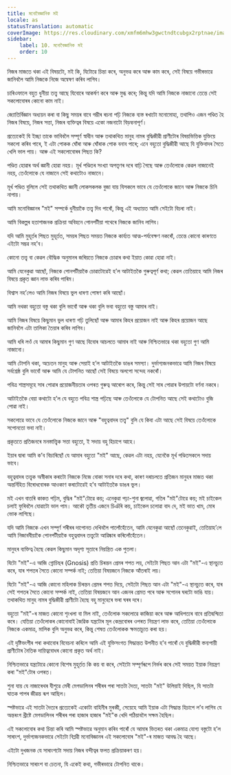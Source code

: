 ```yaml
---
title: মনোবৈজ্ঞানিক মই
locale: as
statusTranslation: automatic
coverImage: https://res.cloudinary.com/xmfm6mhw3gwctndtcubgx2rptnae/image/upload/v1741354419/small_cover_la_gran_rebelion_28716e29d2.webp
sidebar:
    label: 10. মনোবৈজ্ঞানিক মই
    order: 10
---
```

নিজৰ মাজতে থকা এই বিষয়টো, মই কি, যিটোৱে চিন্তা কৰে, অনুভৱ কৰে আৰু কাম কৰে, সেই বিষয়ে গভীৰভাৱে জানিবলৈ আমি নিজকে নিজে অন্বেষণ কৰিব লাগিব।

চাৰিওফালে বহুত ধুনীয়া তত্ত্ব আছে যিবোৰে আকৰ্ষণ কৰে আৰু মুগ্ধ কৰে; কিন্তু যদি আমি নিজকে নাজানো তেন্তে সেই সকলোবোৰৰ কোনো কাম নাই।

জ্যোতিৰ্বিজ্ঞান অধ্যয়ন কৰা বা কিছু সময়ৰ বাবে গম্ভীৰ ৰচনা পঢ়ি নিজকে ব্যস্ত ৰখাটো মনোমোহা, তথাপিও এজন পণ্ডিত হৈ নিজৰ বিষয়ে, নিজৰ সত্তা, নিজৰ ব্যক্তিত্বৰ বিষয়ে একো নজনাটো বিড়ম্বনাপূৰ্ণ।

প্ৰত্যেকেই যি ইচ্ছা তাকে ভাবিবলৈ সম্পূৰ্ণ স্বাধীন আৰু তথাকথিত মানুহ নামৰ বুদ্ধিজীৱী প্ৰাণীটোৰ বিষয়ভিত্তিক যুক্তিয়ে সকলো কৰিব পাৰে, ই এটা পোকক ঘোঁৰা আৰু ঘোঁৰাক পোক বনাব পাৰে; এনে বহুতো বুদ্ধিজীৱী আছে যি যুক্তিবাদৰ সৈতে খেলি ভাল পায়। আৰু এই সকলোবোৰৰ পিছত কি?

পণ্ডিত হোৱাৰ অৰ্থ জ্ঞানী হোৱা নহয়। মূৰ্খ পণ্ডিতৰ সংখ্যা অপতৃণৰ দৰে বাঢ়ি গৈছে আৰু তেওঁলোকে কেৱল নাজানেই নহয়, তেওঁলোকে যে নাজানে সেই কথাটোও নাজানে।

মূৰ্খ পণ্ডিত বুলিলে সেই তথাকথিত জ্ঞানী লোকসকলক বুজা যায় যিসকলে ভাবে যে তেওঁলোকে জানে আৰু নিজকে চিনি নাপায়।

আমি মনোবিজ্ঞানৰ "মই" সম্পৰ্কে ধুনীয়াকৈ তত্ত্ব দিব পাৰোঁ, কিন্তু এই অধ্যায়ত আমি সেইটো বিচৰা নাই।

আমি বিকল্পৰ হতাশাজনক প্ৰক্ৰিয়া অবিহনে পোনপটীয়া পথেৰে নিজকে জানিব লাগিব।

যদি আমি মুহূৰ্তৰ পিছত মুহূৰ্তত, সময়ৰ পিছত সময়ত নিজকে কাৰ্য্যত আত্ম-পৰ্যবেক্ষণ নকৰোঁ, তেন্তে কোনো কাৰণতে এইটো সম্ভৱ নহ’ব।

কোনো তত্ত্ব বা কেৱল বৌদ্ধিক অনুমানৰ জৰিয়তে নিজকে চোৱাৰ কথা ইয়াত কোৱা হোৱা নাই।

আমি যেনেকুৱা আছোঁ, নিজকে পোনপটীয়াকৈ চোৱাটোৱেই হ’ল আটাইতকৈ গুৰুত্বপূৰ্ণ কথা; কেৱল তেতিয়াহে আমি নিজৰ বিষয়ে প্ৰকৃত জ্ঞান লাভ কৰিব পাৰিম।

বিশ্বাস নহ’লেও আমি নিজৰ বিষয়ে ভুল ধাৰণা পোষণ কৰি আছোঁ।

আমি নথকা বহুতো বস্তু থকা বুলি ভাবোঁ আৰু থকা বুলি ভবা বহুতো বস্তু আমাৰ নাই।

আমি নিজৰ বিষয়ে কিছুমান ভুল ধাৰণা গঢ়ি তুলিছোঁ আৰু আমাৰ কিহৰ প্ৰয়োজন নাই আৰু কিহৰ প্ৰয়োজন আছে জানিবলৈ এটা তালিকা তৈয়াৰ কৰিব লাগিব।

আমি ধৰি লওঁ যে আমাৰ কিছুমান গুণ আছে যিবোৰ আচলতে আমাৰ নাই আৰু নিশ্চিতভাৱে থকা বহুতো গুণ আমি নাজানো।

আমি টোপনি থকা, অচেতন মানুহ আৰু সেয়াই হ’ল আটাইতকৈ ডাঙৰ সমস্যা। দুৰ্ভাগ্যজনকভাৱে আমি নিজৰ বিষয়ে সৰ্বশ্ৰেষ্ঠ বুলি ভাবোঁ আৰু আমি যে টোপনিত আছোঁ সেই বিষয়ে অলপো সন্দেহ নকৰোঁ।

পবিত্ৰ শাস্ত্ৰসমূহে সাৰ পোৱাৰ প্ৰয়োজনীয়তাৰ ওপৰত গুৰুত্ব আৰোপ কৰে, কিন্তু সেই সাৰ পোৱাৰ উপায়টো বৰ্ণনা নকৰে।

আটাইতকৈ বেয়া কথাটো হ’ল যে বহুতে পবিত্ৰ শাস্ত্ৰ পঢ়িছে আৰু তেওঁলোকে যে টোপনিত আছে সেই কথাটোও বুজি পোৱা নাই।

সকলোৱে ভাবে যে তেওঁলোকে নিজকে জানে আৰু "বহুত্ববাদৰ তত্ত্ব" বুলি যে কিবা এটা আছে সেই বিষয়ে তেওঁলোকে সপোনতো ভবা নাই।

প্ৰকৃততে প্ৰতিজনৰে মনস্তাত্ত্বিক সত্তা বহুতো, ই সদায় বহু হিচাপে আহে।

ইয়াৰ দ্বাৰা আমি ক’ব বিচাৰিছোঁ যে আমাৰ বহুতো "মই" আছে, কেৱল এটা নহয়, যেনেকৈ মূৰ্খ পণ্ডিতসকলে সদায় ভাবে।

বহুত্ববাদৰ তত্ত্বক অস্বীকাৰ কৰাটো নিজকে নিজে বোকা সনাৰ দৰে কথা, কাৰণ দৰাচলতে প্ৰতিজন মানুহৰ মাজত থকা অন্তৰ্নিহিত বিৰোধবোৰক আওকাণ কৰাটোৱেই হ’ব আটাইতকৈ ডাঙৰ ভুল।

মই এখন বাতৰি কাকত পঢ়িম, বুদ্ধিৰ "মই"টোৱে কয়; এনেকুৱা পঢ়া-শুনা জ্বলোৱা, গতিৰ "মই"টোৱে কয়; মই চাইকেল চলাই ফুৰিবলৈ যোৱাটো ভাল পাম। আকৌ তৃতীয় এজনে চিঞঁৰি কয়, চাইকেল চলোৱা বাদ দে, মই ভাত খাম, মোৰ ভোক লাগিছে।

যদি আমি নিজকে এখন সম্পূৰ্ণ শৰীৰৰ দাপোনত দেখিবলৈ পালোঁহেঁতেন, আমি যেনেকুৱা আছোঁ তেনেকুৱাই, তেতিয়াহ’লে আমি নিজাববীয়াকৈ পোনপটীয়াকৈ বহুত্ববাদৰ তত্ত্বটো আৱিষ্কাৰ কৰিলোঁহেঁতেন।

মানুহৰ ব্যক্তিত্ব হৈছে কেৱল কিছুমান অদৃশ্য সূতাৰে নিয়ন্ত্ৰিত এক পুতলা।

যিটো "মই"-এ আজি গ্নোচিছৰ (Gnosis) প্ৰতি চিৰন্তন প্ৰেমৰ শপত লয়, সেইটো পিছত আন এটা "মই"-এ স্থানচ্যুত কৰে, যাৰ শপতৰ সৈতে কোনো সম্পৰ্ক নাই; তেতিয়া বিষয়জনে নিজকে আঁতৰাই লয়।

যিটো "মই"-এ আজি কোনো মহিলাক চিৰন্তন প্ৰেমৰ শপত দিয়ে, সেইটো পিছত আন এটা "মই"-এ স্থানচ্যুত কৰে, যাৰ সেই শপতৰ সৈতে কোনো সম্পৰ্ক নাই, তেতিয়া বিষয়জনে আন এজনৰ প্ৰেমত পৰে আৰু সপোনৰ ঘৰটো ভাঙি যায়। তথাকথিত মানুহ নামৰ বুদ্ধিজীৱী প্ৰাণীটো হৈছে বহু মানুহেৰে ভৰা ঘৰৰ দৰে।

বহুতো "মই"-ৰ মাজত কোনো শৃংখলা বা মিল নাই, তেওঁলোক সকলোৱে কাজিয়া কৰে আৰু আধিপত্যৰ বাবে প্ৰতিদ্বন্দ্বিতা কৰে। যেতিয়া তেওঁলোকৰ কোনোবাই জৈৱিক যন্ত্ৰটোৰ মূল কেন্দ্ৰবোৰৰ ওপৰত নিয়ন্ত্ৰণ লাভ কৰে, তেতিয়া তেওঁলোকে নিজকে একমাত্ৰ, মালিক বুলি অনুভৱ কৰে, কিন্তু শেষত তেওঁলোকক ক্ষমতাচ্যুত কৰা হয়।

এই দৃষ্টিভংগীৰ পৰা কথাবোৰ বিবেচনা কৰিলে আমি এই যুক্তিসংগত সিদ্ধান্তত উপনীত হ’ব পাৰোঁ যে বুদ্ধিজীৱী স্তন্যপায়ী প্ৰাণীটোৰ নৈতিক দায়িত্ববোধৰ কোনো প্ৰকৃত অৰ্থ নাই।

নিশ্চিতভাৱে যন্ত্ৰটোৱে কোনো বিশেষ মুহূৰ্তত কি কয় বা কৰে, সেইটো সম্পূৰ্ণৰূপে নিৰ্ভৰ কৰে সেই সময়ত ইয়াক নিয়ন্ত্ৰণ কৰা "মই"টোৰ ওপৰত।

শুনা যায় যে নাজাৰেথৰ যীশুৱে মেৰী মেগডালিনৰ শৰীৰৰ পৰা সাতটা দৈত্য, সাতটা "মই" উলিয়াই দিছিল, যি সাতটা ঘাতক পাপৰ জীৱন্ত ৰূপ আছিল।

স্পষ্টভাৱে এই সাতটা দৈত্যৰ প্ৰত্যেকেই একোটা বাহিনীৰ মুৰব্বী, সেয়েহে আমি ইয়াক এটা সিদ্ধান্ত হিচাপে ল’ব লাগিব যে অন্তৰংগ খ্ৰীষ্টে মেগডালিনৰ শৰীৰৰ পৰা হাজাৰ হাজাৰ "মই"ক খেদি পঠিয়াবলৈ সক্ষম হৈছিল।

এই সকলোবোৰ কথা চিন্তা কৰি আমি স্পষ্টভাৱে অনুমান কৰিব পাৰোঁ যে আমাৰ ভিতৰত থকা একমাত্ৰ যোগ্য বস্তুটো হ’ল সাৰাংশ, দুৰ্ভাগ্যজনকভাৱে সেইটো বিপ্লৱী মনোবিজ্ঞানৰ এই সকলোবোৰ "মই"-ৰ মাজত আবদ্ধ হৈ আছে।

এইটো দুখজনক যে সাৰাংশটো সদায় নিজৰ বন্দীত্বৰ ফলত প্ৰক্ৰিয়াকৰণ হয়।

নিশ্চিতভাৱে সাৰাংশ বা চেতনা, যি একেই কথা, গভীৰভাৱে টোপনিত থাকে।
